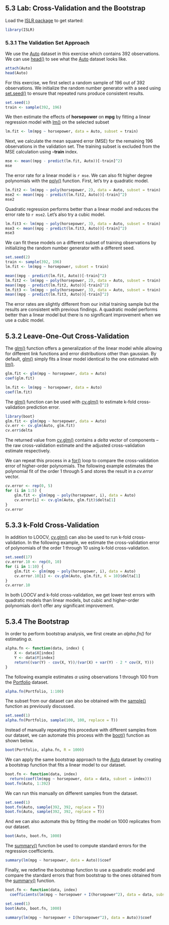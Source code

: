 ## 5.3 Lab: Cross-Validation and the Bootstrap

Load the [ISLR package](http://bit.ly/R_ISLR) to get started:

```r
library(ISLR)
```

### 5.3.1 The Validation Set Approach
We use the [Auto](http://bit.ly/ISLR_Auto) dataset in this exercise which contains 392 observations. We can use [head()](http://bit.ly/R_head) to see what the [Auto](http://bit.ly/ISLR_Auto) dataset looks like.

```r
attach(Auto)
head(Auto)
```

For this exercise, we first select a random sample of 196 out of 392 observations. We initialize the random number generator with a seed using [set.seed()](http://bit.ly/R_set_seed) to ensure that repeated runs produce consistent results.

```r
set.seed(1)
train <- sample(392, 196)
```

We then estimate the effects of **horsepower** on **mpg** by fitting a linear regression model with [lm()](http://bit.ly/R_lm) on the selected subset

```r
lm.fit <- lm(mpg ~ horsepower, data = Auto, subset = train)
```

Next, we calculate the mean squared error (MSE) for the remaining 196 observations in the validation set. The training subset is excluded from the MSE calculation using **-train** index. 

```r
mse <- mean((mpg - predict(lm.fit, Auto))[-train]^2)
mse
```

The error rate for a linear model is `r mse`. We can also fit higher degree polynomials with the [poly()](http://bit.ly/R_poly) function. First, let's try a quadratic model.

```r
lm.fit2 <- lm(mpg ~ poly(horsepower, 2), data = Auto, subset = train)
mse2 <- mean((mpg - predict(lm.fit2, Auto))[-train]^2)
mse2
```

Quadratic regression performs better than a linear model and reduces the error rate to `r mse2`. Let's also try a cubic model.

```r
lm.fit3 <- lm(mpg ~ poly(horsepower, 3), data = Auto, subset = train)
mse3 <- mean((mpg - predict(lm.fit3, Auto))[-train]^2)
mse3
```

We can fit these models on a different subset of training observations by initializing the random number generator with a different seed.

```r
set.seed(2)
train <- sample(392, 196)
lm.fit <- lm(mpg ~ horsepower, subset = train)

mean((mpg - predict(lm.fit, Auto))[-train]^2)
lm.fit2 <- lm(mpg ~ poly(horsepower, 2), data = Auto, subset = train)
mean((mpg - predict(lm.fit2, Auto))[-train]^2)
lm.fit3 <- lm(mpg ~ poly(horsepower, 3), data = Auto, subset = train)
mean((mpg - predict(lm.fit3, Auto))[-train]^2)
```

The error rates are slightly different from our initial training sample but the results are consistent with previous findings. A quadratic model performs better than a linear model but there is no significant improvement when we use a cubic model.

## 5.3.2 Leave-One-Out Cross-Validation

The [glm()](http://bit.ly/R_glm) function offers a generalization of the linear model while allowing for different link functions and error distributions other than gaussian. By default, [glm()](http://bit.ly/R_glm) simply fits a linear model identical to the one estimated with [lm()](http://bit.ly/R_lm).

```r
glm.fit <- glm(mpg ~ horsepower, data = Auto)
coef(glm.fit)
```

```r
lm.fit <- lm(mpg ~ horsepower, data = Auto)
coef(lm.fit)
```

The [glm()](http://bit.ly/R_glm) function can be used with [cv.glm()](http://bit.ly/R_cv_glm) to estimate k-fold cross-validation prediction error.

```r
library(boot)
glm.fit <- glm(mpg ~ horsepower, data = Auto)
cv.err <- cv.glm(Auto, glm.fit)
cv.err$delta
```

The returned value from [cv.glm()](http://bit.ly/R_cv_glm) contains a *delta* vector of components -- the raw cross-validation estimate and the adjusted cross-validation estimate respectively.

We can repeat this process in a [for()](http://bit.ly/R_Control) loop to compare the cross-validation error of higher-order polynomials. The following example estimates the polynomial fit of the order 1 through 5 and stores the result in a *cv.error* vector.

```r
cv.error <- rep(0, 5)
for (i in 1:5) {
    glm.fit <- glm(mpg ~ poly(horsepower, i), data = Auto)
    cv.error[i] <- cv.glm(Auto, glm.fit)$delta[1]
}
cv.error
```

## 5.3.3 k-Fold Cross-Validation

In addition to LOOCV, [cv.glm()](http://bit.ly/R_cv_glm)  can also be used to run k-fold cross-validation. In the following example, we estimate the cross-validation error of polynomials of the order 1 through 10 using k-fold cross-validation.

```r
set.seed(17)
cv.error.10 <- rep(0, 10)
for (i in 1:10) {
    glm.fit <- glm(mpg ~ poly(horsepower, i), data = Auto)
    cv.error.10[i] <- cv.glm(Auto, glm.fit, K = 10)$delta[1]
}
cv.error.10
```

In both LOOCV and k-fold cross-validation, we get lower test errors with quadratic models than linear models, but cubic and higher-order polynomials don't offer any significant improvement.

## 5.3.4 The Bootstrap

In order to perform bootstrap analysis, we first create an *alpha.fn()* for estimating $\alpha$.

```r
alpha.fn <- function(data, index) {
    X <- data$X[index]
    Y <- data$Y[index]
    return((var(Y) - cov(X, Y))/(var(X) + var(Y) - 2 * cov(X, Y)))
}

```

The following example estimates $\alpha$ using observations 1 through 100 from the [Portfolio](http://bit.ly/ISLR_Portfolio) dataset.

```r
alpha.fn(Portfolio, 1:100)

```

The subset from our dataset can also be obtained with the [sample()](http://bit.ly/R_sample) function as previously discussed.

```r
set.seed(1)
alpha.fn(Portfolio, sample(100, 100, replace = T))
```

Instead of manually repeating this procedure with different samples from our dataset, we can automate this process with the [boot()](http://bit.ly/R_boot) function as shown below.

```r
boot(Portfolio, alpha.fn, R = 1000)
```

We can apply the same bootstrap approach to the [Auto](http://bit.ly/ISLR_Auto) dataset by creating a bootstrap function that fits a linear model to our dataset.

```r
boot.fn <- function(data, index) 
  return(coef(lm(mpg ~ horsepower, data = data, subset = index)))
boot.fn(Auto, 1:392)
```

We can run this manually on different samples from the dataset.

```r
set.seed(1)
boot.fn(Auto, sample(392, 392, replace = T))
boot.fn(Auto, sample(392, 392, replace = T))
```

And we can also automate this by fitting the model on 1000 replicates from our dataset.

```r
boot(Auto, boot.fn, 1000)
```

The [summary()](http://bit.ly/R_summary) function be used to compute standard errors for the regression coefficients.

```r
summary(lm(mpg ~ horsepower, data = Auto))$coef
```

Finally, we redefine the bootstrap function to use a quadratic model and compare the standard errors that from bootstrap to the ones obtained from the [summary()](http://bit.ly/R_summary) function.

```r
boot.fn <- function(data, index) 
  coefficients(lm(mpg ~ horsepower + I(horsepower^2), data = data, subset = index))

set.seed(1)
boot(Auto, boot.fn, 1000)

summary(lm(mpg ~ horsepower + I(horsepower^2), data = Auto))$coef
```
